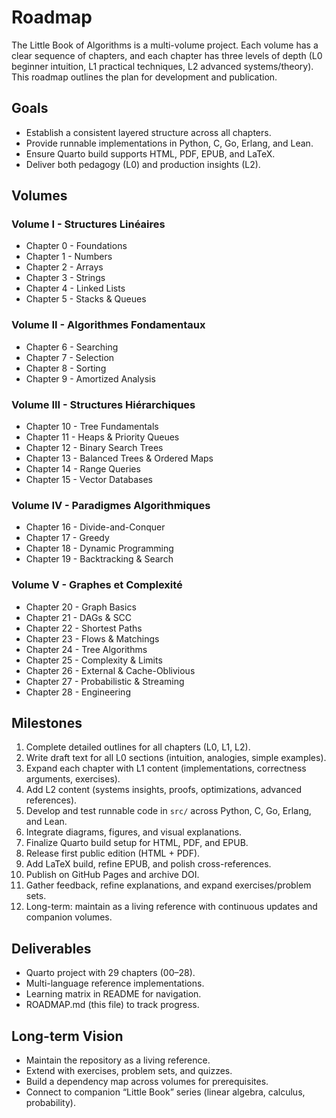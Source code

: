 # Roadmap

The Little Book of Algorithms is a multi-volume project. Each volume has a clear sequence of chapters, and each chapter has three levels of depth (L0 beginner intuition, L1 practical techniques, L2 advanced systems/theory). This roadmap outlines the plan for development and publication.

## Goals

- Establish a consistent layered structure across all chapters.
- Provide runnable implementations in Python, C, Go, Erlang, and Lean.
- Ensure Quarto build supports HTML, PDF, EPUB, and LaTeX.
- Deliver both pedagogy (L0) and production insights (L2).

## Volumes

### Volume I - Structures Linéaires

- Chapter 0 - Foundations
- Chapter 1 - Numbers
- Chapter 2 - Arrays
- Chapter 3 - Strings
- Chapter 4 - Linked Lists
- Chapter 5 - Stacks & Queues

### Volume II - Algorithmes Fondamentaux

- Chapter 6 - Searching
- Chapter 7 - Selection
- Chapter 8 - Sorting
- Chapter 9 - Amortized Analysis

### Volume III - Structures Hiérarchiques

- Chapter 10 - Tree Fundamentals
- Chapter 11 - Heaps & Priority Queues
- Chapter 12 - Binary Search Trees
- Chapter 13 - Balanced Trees & Ordered Maps
- Chapter 14 - Range Queries
- Chapter 15 - Vector Databases

### Volume IV - Paradigmes Algorithmiques

- Chapter 16 - Divide-and-Conquer
- Chapter 17 - Greedy
- Chapter 18 - Dynamic Programming
- Chapter 19 - Backtracking & Search

### Volume V - Graphes et Complexité

- Chapter 20 - Graph Basics
- Chapter 21 - DAGs & SCC
- Chapter 22 - Shortest Paths
- Chapter 23 - Flows & Matchings
- Chapter 24 - Tree Algorithms
- Chapter 25 - Complexity & Limits
- Chapter 26 - External & Cache-Oblivious
- Chapter 27 - Probabilistic & Streaming
- Chapter 28 - Engineering

## Milestones

1. Complete detailed outlines for all chapters (L0, L1, L2).
2. Write draft text for all L0 sections (intuition, analogies, simple examples).
3. Expand each chapter with L1 content (implementations, correctness arguments, exercises).
4. Add L2 content (systems insights, proofs, optimizations, advanced references).
5. Develop and test runnable code in `src/` across Python, C, Go, Erlang, and Lean.
6. Integrate diagrams, figures, and visual explanations.
7. Finalize Quarto build setup for HTML, PDF, and EPUB.
8. Release first public edition (HTML + PDF).
9. Add LaTeX build, refine EPUB, and polish cross-references.
10. Publish on GitHub Pages and archive DOI.
11. Gather feedback, refine explanations, and expand exercises/problem sets.
12. Long-term: maintain as a living reference with continuous updates and companion volumes.

## Deliverables

- Quarto project with 29 chapters (00–28).
- Multi-language reference implementations.
- Learning matrix in README for navigation.
- ROADMAP.md (this file) to track progress.

## Long-term Vision

- Maintain the repository as a living reference.
- Extend with exercises, problem sets, and quizzes.
- Build a dependency map across volumes for prerequisites.
- Connect to companion "Little Book" series (linear algebra, calculus, probability).
